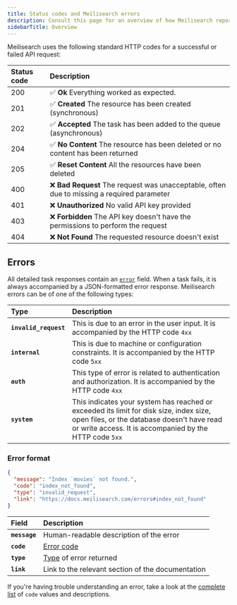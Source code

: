 ```yaml
---
title: Status codes and Meilisearch errors
description: Consult this page for an overview of how Meilisearch reports and formats error objects.
sidebarTitle: Overview
---
```


Meilisearch uses the following standard HTTP codes for a successful or failed API request:

| Status code | Description                                                                                |
| :---------- | :----------------------------------------------------------------------------------------- |
| 200         | ✅ **Ok** Everything worked as expected.                                                   |
| 201         | ✅ **Created** The resource has been created (synchronous)                                 |
| 202         | ✅ **Accepted** The task has been added to the queue (asynchronous)                        |
| 204         | ✅ **No Content** The resource has been deleted or no content has been returned            |
| 205         | ✅ **Reset Content** All the resources have been deleted                                   |
| 400         | ❌ **Bad Request** The request was unacceptable, often due to missing a required parameter |
| 401         | ❌ **Unauthorized** No valid API key provided                                              |
| 403         | ❌ **Forbidden** The API key doesn't have the permissions to perform the request           |
| 404         | ❌ **Not Found** The requested resource doesn't exist                                      |

## Errors

All detailed task responses contain an [`error`](/reference/api/tasks#error) field. When a task fails, it is always accompanied by a JSON-formatted error response. Meilisearch errors can be of one of the following types:

| Type                  | Description                                                                                                                                                                                     |
| :-------------------- | :---------------------------------------------------------------------------------------------------------------------------------------------------------------------------------------------- |
| **`invalid_request`** | This is due to an error in the user input. It is accompanied by the HTTP code `4xx`                                                                                                             |
| **`internal`**        | This is due to machine or configuration constraints. It is accompanied by the HTTP code `5xx`                                                                                                   |
| **`auth`**            | This type of error is related to authentication and authorization. It is accompanied by the HTTP code `4xx`                                                                                     |
| **`system`**          | This indicates your system has reached or exceeded its limit for disk size, index size, open files, or the database doesn't have read or write access. It is accompanied by the HTTP code `5xx` |

### Error format

```json
{
  "message": "Index `movies` not found.",
  "code": "index_not_found",
  "type": "invalid_request",
  "link": "https://docs.meilisearch.com/errors#index_not_found"
}
```

| Field         | Description                                       |
| :------------ | :------------------------------------------------ |
| **`message`** | Human-readable description of the error           |
| **`code`**    | [Error code](/reference/errors/error_codes)       |
| **`type`**    | [Type](#errors) of error returned                 |
| **`link`**    | Link to the relevant section of the documentation |

If you're having trouble understanding an error, take a look at the [complete list](/reference/errors/error_codes) of `code` values and descriptions.
